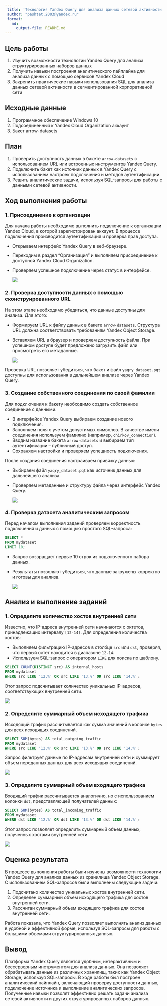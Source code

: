 ---
 title: 'Технология Yandex Query для анализа данных сетевой активности'
 author: "pashtet.2003@yandex.ru"
 format: 
   md:
     output-file: README.md
---

## Цель работы
 1. Изучить возможности технологии Yandex Query для анализа структурированных наборов данных
 2. Получить навыки построения аналитического пайплайна для анализа данных с помощью сервисов Yandex Cloud
 3. Закрепить практические навыки использования SQL для анализа данных сетевой активности в сегментированной корпоративной сети

## Исходные данные 

1. Программное обеспечение Windows 10
2. Подсоединенный к Yandex Cloud Organization аккаунт
3. Бакет arrow-datasets

## План

1. Проверить доступность данных в бакете `arrow-datasets` с использованием URL или встроенных инструментов Yandex Query.
2. Подключить бакет как источник данных в Yandex Query с использованием настроек подключения и методов аутентификации.
3. Решить аналитические задачи, используя SQL-запросы для работы с данными сетевой активности.

## Ход выполнения работы

### 1. Присоединение к организации

Для начала работы необходимо выполнить подключение к организации Yandex Cloud, в которой зарегистрирован аккаунт. В процессе подключения производится аутентификация и проверка прав доступа. 

- Открываем интерфейс Yandex Query в веб-браузере.
- Переходим в раздел "Организация" и выполняем присоединение к доступной Yandex Cloud Organization.
- Проверяем успешное подключение через статус в интерфейсе.

  ![](img/1.png)

### 2. Проверка доступности данных с помощью сконструированного URL

На этом этапе необходимо убедиться, что данные доступны для анализа. Для этого:

- Формируем URL к файлу данных в бакете `arrow-datasets`. Структура URL должна соответствовать требованиям Yandex Object Storage.
- Вставляем URL в браузер и проверяем доступность файла. При успешном доступе будет предложено загрузить файл или просмотреть его метаданные.

  ![](img/2.png)

Проверка URL позволяет убедиться, что бакет и файл `yaqry_dataset.pqt` доступны для использования в дальнейшем анализе через Yandex Query.

### 3. Создание собственного соединения по своей фамилии

Для подключения к бакету необходимо создать собственное соединение с данными. 

- В интерфейсе Yandex Query выбираем создание нового подключения.
- Заполняем поля с учетом допустимых символов. В качестве имени соединения используем фамилию (например, `chirkov_connection`).
- Вводим название бакета `arrow-datasets` и выбираем тип аутентификации – публичный доступ.
- Сохраняем настройки и проверяем успешность подключения.

После создания соединения настраиваем привязку данных:

- Выбираем файл `yaqry_dataset.pqt` как источник данных для дальнейшего анализа.
- Проверяем метаданные и структуру файла через интерфейс Yandex Query.

  ![](img/3.png)

### 4. Проверка датасета аналитическим запросом

Перед началом выполнения заданий проверяем корректность подключения и данных с помощью простого SQL-запроса:

```sql
SELECT * 
FROM mydataset 
LIMIT 10;
```

- Запрос возвращает первые 10 строк из подключенного набора данных.
- Результаты позволяют убедиться, что данные загружены корректно и готовы для анализа.

  ![](img/5.png)

## Анализ и выполнение заданий

### 1. Определите количество хостов внутренней сети

Известно, что IP-адреса внутренней сети начинаются с октетов, принадлежащих интервалу `[12-14]`. Для определения количества хостов:

- Выполняем фильтрацию IP-адресов в столбце `src` или `dst`, проверяя, что первый октет находится в диапазоне `12-14`.
- Используем SQL-запрос с оператором `LIKE` для поиска по шаблону.

```sql
SELECT COUNT(DISTINCT src) AS internal_hosts
FROM mydataset
WHERE src LIKE '12.%' OR src LIKE '13.%' OR src LIKE '14.%';
```

Этот запрос подсчитывает количество уникальных IP-адресов, соответствующих внутренней сети.

  ![](img/6.png)

### 2. Определите суммарный объем исходящего трафика

Исходящий трафик рассчитывается как сумма значений в колонке `bytes` для всех исходящих соединений.

```sql
SELECT SUM(bytes) AS total_outgoing_traffic
FROM mydataset
WHERE src LIKE '12.%' OR src LIKE '13.%' OR src LIKE '14.%';
```

Запрос фильтрует данные по IP-адресам внутренней сети и суммирует объем переданных данных для всех исходящих соединений.

  ![](img/7.png)

### 3. Определите суммарный объем входящего трафика

Входящий трафик рассчитывается аналогично, но с использованием колонки `dst`, представляющей получателей данных:

```sql
SELECT SUM(bytes) AS total_incoming_traffic
FROM mydataset
WHERE dst LIKE '12.%' OR dst LIKE '13.%' OR dst LIKE '14.%';
```

Этот запрос позволяет определить суммарный объем данных, полученных хостами внутренней сети.

  ![](img/8.png)

## Оценка результата

В процессе выполнения работы были изучены возможности технологии Yandex Query для анализа данных из хранилища Yandex Object Storage. С использованием SQL-запросов были выполнены следующие задачи:

1. Подсчитано количество уникальных хостов внутренней сети.
2. Определен суммарный объем исходящего трафика для хостов внутренней сети.
3. Рассчитан суммарный объем входящего трафика для хостов внутренней сети.

Работа показала, что Yandex Query позволяет выполнять анализ данных в удобной и эффективной форме, используя SQL-запросы для работы с большими объемами структурированных данных.

## Вывод

Платформа Yandex Query является удобным, интерактивным и бессерверным инструментом для анализа данных. Она позволяет обрабатывать данные из различных хранилищ, таких как Yandex Object Storage, используя SQL-запросы. В ходе работы был построен аналитический пайплайн, включающий проверку доступности данных, подключение источника и выполнение аналитических запросов. Полученные навыки позволят эффективно решать задачи анализа сетевой активности и других структурированных наборов данных.
